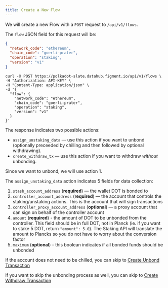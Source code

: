 ```yaml
---
title: Create a New Flow
---
```


We will create a new Flow with a `POST` request to `/api/v1/flows`.

The `flow` JSON field for this request will be:

```json
{
  "network_code": "ethereum",
  "chain_code": "goerli-prater",
  "operation": "staking",
  "version": "v1"
}
```

```text
curl -X POST https://polkadot-slate.datahub.figment.io/api/v1/flows \
-H "Authorization: API-KEY" \
-H "Content-Type: application/json" \
-d '{
  "flow": {
    "network_code": "ethereum",
    "chain_code": "goerli-prater",
    "operation": "staking",
    "version": "v1"
  }
}'
```

The response indicates two possible actions:

- `assign_unstaking_data` — use this action if you want to unbond (optionally preceeded by chilling and then followed by optional withdrawing).
- `create_withdraw_tx` — use this action if you want to withdraw _without_ unbonding.

Since we want to unbond, we will use action 1.

The `assign_unstaking_data` action indicates 5 fields for data collection:

1. `stash_account_address` (**required**) — the wallet DOT is bonded to
2. `controller_account_address` (**required**) — the account that controls the staking/unstaking actions. This is the account that will sign transactions
3. `controller_proxy_account_address` (**optional**) — a proxy account that can sign on behalf of the controller account
4. `amount` (**required**) - the amount of DOT to be unbonded from the controller. This field should be in full DOT, not in Planck (ie. if you want to stake 5 DOT, return `"amount": 5.0`). The Staking API will translate the amount to Plancks so you do not have to worry about the conversion factor
5. `maximum` (**optional**) - this boolean indicates if all bonded funds should be unbonded

If the account does not need to be chilled, you can skip to [Create Unbond Transaction](/guides/staking-api-flows/polkadot/undelegate/create-unbond-transaction)

If you want to skip the unbonding process as well, you can skip to [Create Withdraw Transaction](/guides/staking-api-flows/polkadot/undelegate/create-withdraw-transaction)
